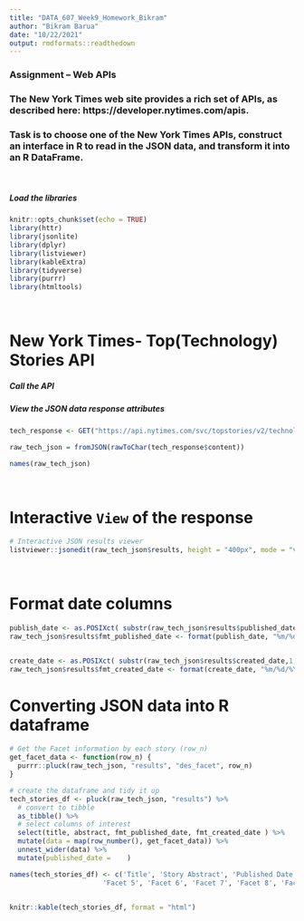 ```yaml
---
title: "DATA_607_Week9_Homework_Bikram"
author: "Bikram Barua"
date: "10/22/2021"
output: rmdformats::readthedown
---
```


### Assignment – Web APIs

### The New York Times web site provides a rich set of APIs, as described here: https://developer.nytimes.com/apis.
### Task is to choose one of the New York Times APIs, construct an interface in R to read in the JSON data, and transform it into an R DataFrame.
<br>

##### Load the libraries
```r
knitr::opts_chunk$set(echo = TRUE)
library(httr)
library(jsonlite)
library(dplyr)
library(listviewer)
library(kableExtra)
library(tidyverse)
library(purrr)
library(htmltools)
```

<br>

# New York Times- Top(Technology) Stories API

##### Call the API
##### View the JSON data response attributes
```r

tech_response <- GET("https://api.nytimes.com/svc/topstories/v2/technology.json?api-key=97KSRsEE7aPgeEDTu3tZT4sVYND9NofH")

raw_tech_json = fromJSON(rawToChar(tech_response$content))

names(raw_tech_json)

```

<br>

# Interactive `View` of the response
```r


# Interactive JSON results viewer
listviewer::jsonedit(raw_tech_json$results, height = "400px", mode = "view")

```

<br>

# Format date columns
```r


publish_date <- as.POSIXct( substr(raw_tech_json$results$published_date,1,10)  , format = "%Y-%m-%d")
raw_tech_json$results$fmt_published_date <- format(publish_date, "%m/%d/%Y")


create_date <- as.POSIXct( substr(raw_tech_json$results$created_date,1,10)  , format = "%Y-%m-%d")
raw_tech_json$results$fmt_created_date <- format(create_date, "%m/%d/%Y")


```


# Converting JSON data into R dataframe
```r

# Get the Facet information by each story (row_n)
get_facet_data <- function(row_n) {
  purrr::pluck(raw_tech_json, "results", "des_facet", row_n)
}

# create the dataframe and tidy it up
tech_stories_df <- pluck(raw_tech_json, "results") %>%
  # convert to tibble
  as_tibble() %>%
  # select columns of interest
  select(title, abstract, fmt_published_date, fmt_created_date ) %>%
  mutate(data = map(row_number(), get_facet_data)) %>% 
  unnest_wider(data) %>%
  mutate(published_date =    )

names(tech_stories_df) <- c('Title', 'Story Abstract', 'Published Date', 'Created Date', 'Facet 1', 'Facet 2', 'Facet 3', 'Facet 4', 
                       'Facet 5', 'Facet 6', 'Facet 7', 'Facet 8', 'Facet 9', 'Facet 10', 'Facet 11', 'Facet 12', 'Facet 13' )


knitr::kable(tech_stories_df, format = "html")
```

